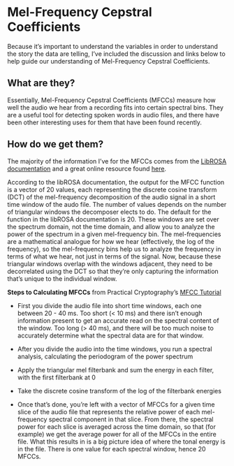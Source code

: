 # Mel-Frequency Cepstral Coefficients {#MFCCs}

Because it's important to understand the variables in order to understand the story the data are telling, I've included the discussion and links below to help guide our understanding of Mel-Frequency Cepstral Coefficients. 

## What are they? 

Essentially, Mel-Frequency Cepstral Coefficients (MFCCs) measure how well the audio we hear from a recording fits into certain spectral bins. They are a useful tool for detecting spoken words in audio files, and there have been other interesting uses for them that have been found recently. 

## How do we get them?

The majority of the information I've for the MFCCs comes from the [LibROSA documentation](https://librosa.github.io/librosa/generated/librosa.feature.mfcc.html) and a great online resource found [here](http://practicalcryptography.com/miscellaneous/machine-learning/guide-mel-frequency-cepstral-coefficients-mfccs/).

According to the libROSA documentation, the output for the MFCC function is a vector of 20 values, each representing the discrete cosine transform (DCT) of the mel-frequency decomposition of the audio signal in a short time window of the audo file. The number of values depends on the number of triangular windows the decomposer elects to do. The default for the function in the libROSA documentation is 20. These windows are set over the spectrum domain, not the time domain, and allow you to analyze the power of the spectrum in a given mel-frequency bin. The mel-frequencies are a mathematical analogue for how we hear (effectively, the log of the frequency), so the mel-frequency bins help us to analyze the frequency in terms of what we hear, not just in terms of the signal. Now, because these triangular windows overlap with the windows adjacent, they need to be decorrelated using the DCT so that they're only capturing the information that's unique to the individual window. 

**Steps to Calculating MFCCs**
from Practical Cryptography's [MFCC Tutorial](http://practicalcryptography.com/miscellaneous/machine-learning/guide-mel-frequency-cepstral-coefficients-mfccs/)  

 * First you divide the audio file into short time windows, each one between 20 - 40 ms. Too short (< 10 ms) and there isn't enough information present to get an accurate read on the spectral content of the window. Too long (> 40 ms), and there will be too much noise to accurately determine what the spectral data are for that window.
 
 * After you divide the audio into the time windows, you run a spectral analysis, calculating the periodogram of the power spectrum  
 
 * Apply the triangular mel filterbank and sum the energy in each filter, with the first filterbank at 0  
 
 * Take the discrete cosine transform of the log of the filterbank energies  
 
 * Once that's done, you're left with a vector of MFCCs for a given time slice of the audio file that represents the relative power of each mel-frequency spectral component in that slice. From there, the spectral power for each slice is averaged across the time domain, so that (for example) we get the average power for all of the MFCCs in the entire file. What this results in is a big picture idea of where the tonal energy is in the file. There is one value for each spectral window, hence 20 MFCCs.  

